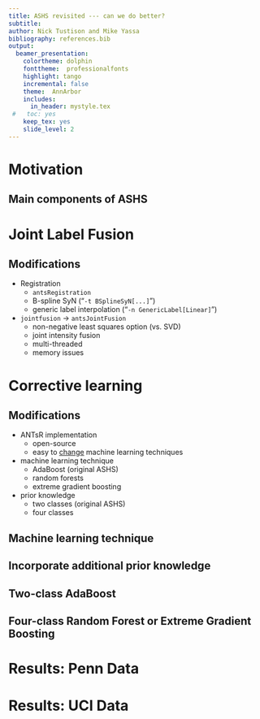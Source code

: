 ```yaml
---
title: ASHS revisited --- can we do better?
subtitle:
author: Nick Tustison and Mike Yassa
bibliography: references.bib
output:
  beamer_presentation:
    colortheme: dolphin
    fonttheme:  professionalfonts
    highlight: tango
    incremental: false
    theme:  AnnArbor
    includes:
      in_header: mystyle.tex
 #   toc: yes
    keep_tex: yes
    slide_level: 2
---
```



# Motivation

<!--

* Difficult to run
* What is the effect of the heuristics?
* Does not use the the latest technology.
* What about all the T1 data?

-->

## Main components of ASHS

\centering
\includegraphics[width=0.85 \textwidth]{../Figures/ashs.png}

# Joint Label Fusion

## Modifications

* Registration
    * ``antsRegistration``
    * B-spline SyN ("``-t BSplineSyN[...]``")
    * generic label interpolation  ("``-n GenericLabel[Linear]``")
* ``jointfusion`` $\rightarrow$ ``antsJointFusion``
    * non-negative least squares option (vs. SVD)
    * joint intensity fusion
    * multi-threaded
    * memory issues

# Corrective learning

## Modifications

* ANTsR implementation
    * open-source
    * easy to [change](https://github.com/stnava/ANTsR/blob/master/R/segmentationRefinement.R#L375-L413) machine learning techniques
* machine learning technique
    * AdaBoost (original ASHS)
    * random forests
    * extreme gradient boosting
* prior knowledge
    * two classes (original ASHS)
    * four classes

## Machine learning technique

## Incorporate additional prior knowledge

\centering
\includegraphics[width=0.85 \textwidth]{../Figures/correctiveLearning001.png}

## Two-class AdaBoost

\centering
\includegraphics[width=0.85 \textwidth]{../Figures/correctiveLearning002.png}

## Four-class Random Forest or Extreme Gradient Boosting

\centering
\includegraphics[width=0.85 \textwidth]{../Figures/correctiveLearning003.png}

# Results:  Penn Data

# Results:  UCI Data

